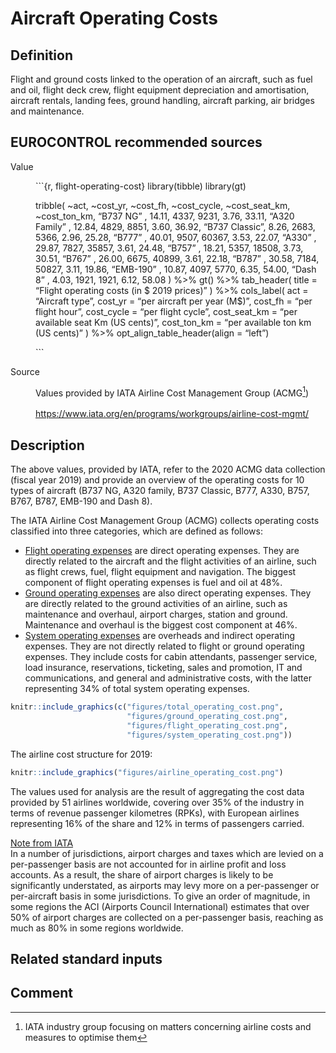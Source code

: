 # Aircraft Operating Costs

## Definition

Flight and ground costs linked to the operation of an aircraft, such as fuel and oil, flight deck crew, flight equipment depreciation and amortisation, aircraft rentals, landing fees, ground handling, aircraft parking, air bridges and maintenance.

## EUROCONTROL recommended sources

Value

:   \`\`\`{r, flight-operating-cost} library(tibble) library(gt)

    tribble( \~act, \~cost_yr, \~cost_fh, \~cost_cycle, \~cost_seat_km, \~cost_ton_km, "B737 NG" , 14.11, 4337, 9231, 3.76, 33.11, "A320 Family" , 12.84, 4829, 8851, 3.60, 36.92, "B737 Classic", 8.26, 2683, 5366, 2.96, 25.28, "B777" , 40.01, 9507, 60367, 3.53, 22.07, "A330" , 29.87, 7827, 35857, 3.61, 24.48, "B757" , 18.21, 5357, 18508, 3.73, 30.51, "B767" , 26.00, 6675, 40899, 3.61, 22.18, "B787" , 30.58, 7184, 50827, 3.11, 19.86, "EMB-190" , 10.87, 4097, 5770, 6.35, 54.00, "Dash 8" , 4.03, 1921, 1921, 6.12, 58.08 ) %\>% gt() %\>% tab_header( title = "Flight operating costs (in \$ 2019 prices)" ) %\>% cols_label( act = "Aircraft type", cost_yr = "per aircraft per year (M\$)", cost_fh = "per flight hour", cost_cycle = "per flight cycle", cost_seat_km = "per available seat Km (US cents)", cost_ton_km = "per available ton km (US cents)" ) %\>% opt_align_table_header(align = "left")

    \`\`\`

Source

:   Values provided by IATA Airline Cost Management Group (ACMG[^aircraft_operating_costs-1])<br>\
    <https://www.iata.org/en/programs/workgroups/airline-cost-mgmt/>

[^aircraft_operating_costs-1]: IATA industry group focusing on matters concerning airline costs and measures to optimise them

## Description

The above values, provided by IATA, refer to the 2020 ACMG data collection (fiscal year 2019) and provide an overview of the operating costs for 10 types of aircraft (B737 NG, A320 family, B737 Classic, B777, A330, B757, B767, B787, EMB-190 and Dash 8).

The IATA Airline Cost Management Group (ACMG) collects operating costs classified into three categories, which are defined as follows:

-   [Flight operating expenses]{.ul} are direct operating expenses. They are directly related to the aircraft and the flight activities of an airline, such as flight crews, fuel, flight equipment and navigation. The biggest component of flight operating expenses is fuel and oil at 48%.
-   [Ground operating expenses]{.ul} are also direct operating expenses. They are directly related to the ground activities of an airline, such as maintenance and overhaul, airport charges, station and ground. Maintenance and overhaul is the biggest cost component at 46%.
-   [System operating expenses]{.ul} are overheads and indirect operating expenses. They are not directly related to flight or ground operating expenses. They include costs for cabin attendants, passenger service, load insurance, reservations, ticketing, sales and promotion, IT and communications, and general and administrative costs, with the latter representing 34% of total system operating expenses.

```r
knitr::include_graphics(c("figures/total_operating_cost.png",
                          "figures/ground_operating_cost.png",
                          "figures/flight_operating_cost.png",
                          "figures/system_operating_cost.png"))
```

The airline cost structure for 2019:

```r
knitr::include_graphics("figures/airline_operating_cost.png")
```

The values used for analysis are the result of aggregating the cost data provided by 51 airlines worldwide, covering over 35% of the industry in terms of revenue passenger kilometres (RPKs), with European airlines representing 16% of the share and 12% in terms of passengers carried.

[Note from IATA]{.ul} \
In a number of jurisdictions, airport charges and taxes which are levied on a per-passenger basis are not accounted for in airline profit and loss accounts. As a result, the share of airport charges is likely to be significantly understated, as airports may levy more on a per-passenger or per-aircraft basis in some jurisdictions. To give an order of magnitude, in some regions the ACI (Airports Council International) estimates that over 50% of airport charges are collected on a per-passenger basis, reaching as much as 80% in some regions worldwide.

## Related standard inputs

## Comment

